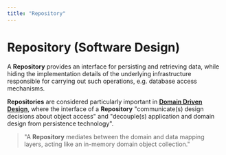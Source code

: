 ```yaml
---
title: "Repository"
---
```



# Repository (Software Design)

A **Repository** provides an interface for persisting and retrieving data, while hiding the implementation details of
the underlying infrastructure responsible for carrying out such operations, e.g. database access mechanisms.

**Repositories** are considered particularly important in [**Domain Driven Design**](ddd.domaindrivendesign), where the interface of a **Repository**
"communicate(s) design decisions about object access" and "decouple(s) application and domain design from persistence technology".
<BibRef name="DDD" />

> "A **Repository** mediates between the domain and data mapping layers, acting like an in-memory domain object collection." <BibRef name="POEAA" />

<BackButton />